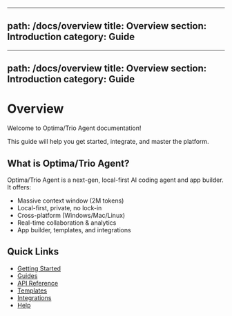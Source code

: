 
---
path: /docs/overview
title: Overview
section: Introduction
category: Guide
---

---
path: /docs/overview
title: Overview
section: Introduction
category: Guide
---

# Overview

Welcome to Optima/Trio Agent documentation!

This guide will help you get started, integrate, and master the platform.

## What is Optima/Trio Agent?

Optima/Trio Agent is a next-gen, local-first AI coding agent and app builder. It offers:

- Massive context window (2M tokens)
- Local-first, private, no lock-in
- Cross-platform (Windows/Mac/Linux)
- Real-time collaboration & analytics
- App builder, templates, and integrations

## Quick Links

- [Getting Started](/docs/getting-started)
- [Guides](/docs/guides)
- [API Reference](/docs/api)
- [Templates](/docs/templates)
- [Integrations](/docs/integrations)
- [Help](/docs/help)
